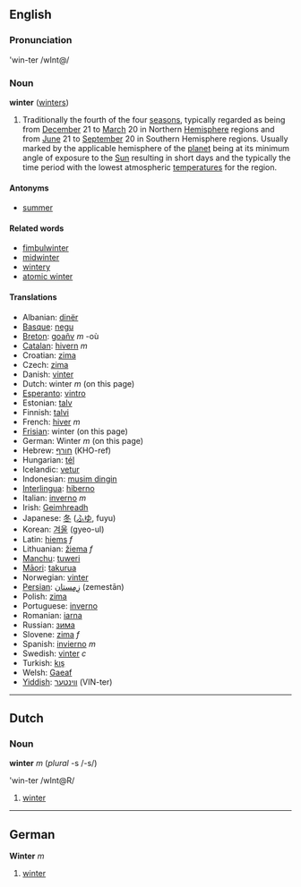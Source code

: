 ==English==
===Pronunciation===
'win-ter /wInt@/

===Noun===
'''winter''' ([[winters]])

#Traditionally the fourth of the four [[season]]s, typically regarded as being from [[December]] 21 to [[March]] 20 in Northern [[Hemisphere]] regions and from [[June]] 21 to [[September]] 20 in Southern Hemisphere regions. Usually marked by the applicable hemisphere of the [[planet]] being at its minimum angle of exposure to the [[Sun]] resulting in short days and the typically the time period with the lowest atmospheric [[temperature]]s for the region.

====Antonyms====
*[[summer]]

====Related words====
*[[fimbulwinter]]
*[[midwinter]]
*[[wintery]]
*[[atomic winter]]

====Translations====
*Albanian: [[dinër]]
*[[Basque]]: [[negu]]
*[[Breton]]: [[goañv]] ''m'' -où
*[[Catalan]]: [[hivern]] ''m''
*Croatian: [[zima]]
*Czech: [[zima]]
*Danish: [[vinter]]
*Dutch: winter ''m'' (on this page)
*[[Esperanto]]: [[vintro]]
*Estonian: [[talv]]
*Finnish: [[talvi]]
*French: [[hiver]] ''m''
*[[Frisian]]: winter (on this page)
*German: Winter ''m'' (on this page)
*Hebrew: [[חורף]] (KHO-ref)
*Hungarian: [[tél]]
*Icelandic: [[vetur]]
*Indonesian: [[musim dingin]]
*[[Interlingua]]: [[hiberno]]
*Italian: [[inverno]] ''m''
*Irish: [[Geimhreadh]]
*Japanese: [[冬]] ([[ふゆ]], fuyu)
*Korean: [[겨울]] (gyeo-ul)
*Latin: [[hiems]] ''f''
*Lithuanian: [[žiema]] ''f''
*[[Manchu]]: [[tuweri]]
*[[Māori]]: [[takurua]]
*Norwegian: [[vinter]]
*[[Persian]]: [[زِمِستان]] (zemestān)
*Polish: [[zima]]
*Portuguese: [[inverno]]
*Romanian: [[iarna]]
*Russian: [[зима]]
*Slovene: [[zima]] ''f''
*Spanish: [[invierno]] ''m''
*Swedish: [[vinter]] ''c''
*Turkish: [[kış]]
*Welsh: [[Gaeaf]]
*[[Yiddish]]: [[װינטער]] (VIN-ter)

----

== Dutch ==
===Noun===
'''winter''' ''m'' (''plural'' -s /-s/)

'win-ter /wInt@R/

# [[winter]]

----

== German ==
'''Winter''' ''m''

# [[winter]]